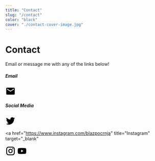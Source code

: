 ```yaml
---
title: "Contact"
slug: "/contact"
color: "black"
cover: "./contact-cover-image.jpg"
---
```


# Contact

Email or message me with any of the links below!

##### Email

<a href="mailto:contact@blazpocrnja.com" title="contact@blazpocrnja.com">
  <svg xmlns="http://www.w3.org/2000/svg" viewBox="0 0 24 24" width="32">
    <path d="M20,8L12,13L4,8V6L12,11L20,6M20,4H4C2.89,4 2,4.89 2,6V18C2,19.1 2.9,20 4,20H20C21.1,20 22,19.1 22,18V6C22,4.89 21.1,4 20,4Z" />
  </svg>
</a>

##### Social Media

<a href="https://twitter.com/blazpocrnja" title="Twitter" target="_blank">
  <svg xmlns="http://www.w3.org/2000/svg" viewBox="0 0 24 24" width="32">
    <path d="M22.46,6C21.69,6.35 20.86,6.58 20,6.69C20.88,6.16 21.56,5.32 21.88,4.31C21.05,4.81 20.13,5.16 19.16,5.36C18.37,4.5 17.26,4 16,4C13.65,4 11.73,5.92 11.73,8.29C11.73,8.63 11.77,8.96 11.84,9.27C8.28,9.09 5.11,7.38 3,4.79C2.63,5.42 2.42,6.16 2.42,6.94C2.42,8.43 3.17,9.75 4.33,10.5C3.62,10.5 2.96,10.3 2.38,10C2.38,10 2.38,10 2.38,10.03C2.38,12.11 3.86,13.85 5.82,14.24C5.46,14.34 5.08,14.39 4.69,14.39C4.42,14.39 4.15,14.36 3.89,14.31C4.43,16 6,17.26 7.89,17.29C6.43,18.45 4.58,19.13 2.56,19.13C2.22,19.13 1.88,19.11 1.54,19.07C3.44,20.29 5.7,21 8.12,21C16,21 20.33,14.46 20.33,8.79C20.33,8.6 20.33,8.42 20.32,8.23C21.16,7.63 21.88,6.87 22.46,6Z" />
  </svg>
</a>

<a
  href="https://www.instagram.com/blazpocrnja"
  title="Instagram"
  target="_blank"
>
  <svg xmlns="http://www.w3.org/2000/svg" viewBox="0 0 24 24" width="32">
    <path d="M7.8,2H16.2C19.4,2 22,4.6 22,7.8V16.2C22,19.4 19.4,22 16.2,22H7.8C4.6,22 2,19.4 2,16.2V7.8C2,4.6 4.6,2 7.8,2M7.6,4C5.61,4 4,5.61 4,7.6V16.4C4,18.39 5.61,20 7.6,20H16.4C18.39,20 20,18.39 20,16.4V7.6C20,5.61 18.39,4 16.4,4H7.6M17.25,5.5C17.94,5.5 18.5,6.06 18.5,6.75C18.5,7.44 17.94,8 17.25,8C16.56,8 16,7.44 16,6.75C16,6.06 16.56,5.5 17.25,5.5M12,7C14.76,7 17,9.24 17,12C17,14.76 14.76,17 12,17C9.24,17 7,14.76 7,12C7,9.24 9.24,7 12,7M12,9C10.34,9 9,10.34 9,12C9,13.66 10.34,15 12,15C13.66,15 15,13.66 15,12C15,10.34 13.66,9 12,9Z" />
  </svg>
</a>

<a href="https://www.youtube.com/@MrZalb" title="YouTube" target="_blank">
  <svg xmlns="http://www.w3.org/2000/svg" viewBox="0 0 24 24" width="32">
    <path d="M10,15L15.19,12L10,9V15M21.56,7.17C21.69,7.64 21.78,8.27 21.84,9.07C21.91,9.87 21.94,10.56 21.94,11.16L22,12C22,14.19 21.84,15.8 21.56,16.83C21.31,17.73 20.73,18.31 19.83,18.56C19.36,18.69 18.5,18.78 17.18,18.84C15.88,18.91 14.69,18.94 13.59,18.94L12,19C7.81,19 5.2,18.84 4.17,18.56C3.27,18.31 2.69,17.73 2.44,16.83C2.31,16.36 2.22,15.73 2.16,14.93C2.09,14.13 2.06,13.44 2.06,12.84L2,12C2,9.81 2.16,8.2 2.44,7.17C2.69,6.27 3.27,5.69 4.17,5.44C4.64,5.31 5.5,5.22 6.82,5.16C8.12,5.09 9.31,5.06 10.41,5.06L12,5C16.19,5 18.8,5.16 19.83,5.44C20.73,5.69 21.31,6.27 21.56,7.17Z" />
  </svg>
</a>
